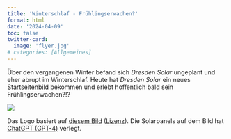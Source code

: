 ```yaml
---
title: 'Winterschlaf - Frühlingserwachen?'
format: html
date: '2024-04-09'
toc: false
twitter-card:
  image: 'flyer.jpg'
# categories: [Allgemeines]
---
```


Über den vergangenen Winter befand sich *Dresden Solar* ungeplant und eher abrupt im Winterschlaf. Heute hat *Dresden Solar* ein neues  [Startseitenbild](/index.qmd) bekommen und erlebt hoffentlich bald sein Frühlingserwachen?!?

![](/images/chat_gpt_dresden_solar_small.jpeg)

Das Logo basiert auf [diesem Bild](https://commons.wikimedia.org/w/index.php?title=File:100130_150006_Dresden_Frauenkirche_winter_blue_sky-2.jpg&oldid=740381310) ([Lizenz](https://creativecommons.org/licenses/by-sa/3.0/deed.en)). Die Solarpanels auf dem Bild hat [ChatGPT (GPT-4)](https://en.wikipedia.org/w/index.php?title=GPT-4&oldid=1217588934) verlegt.
